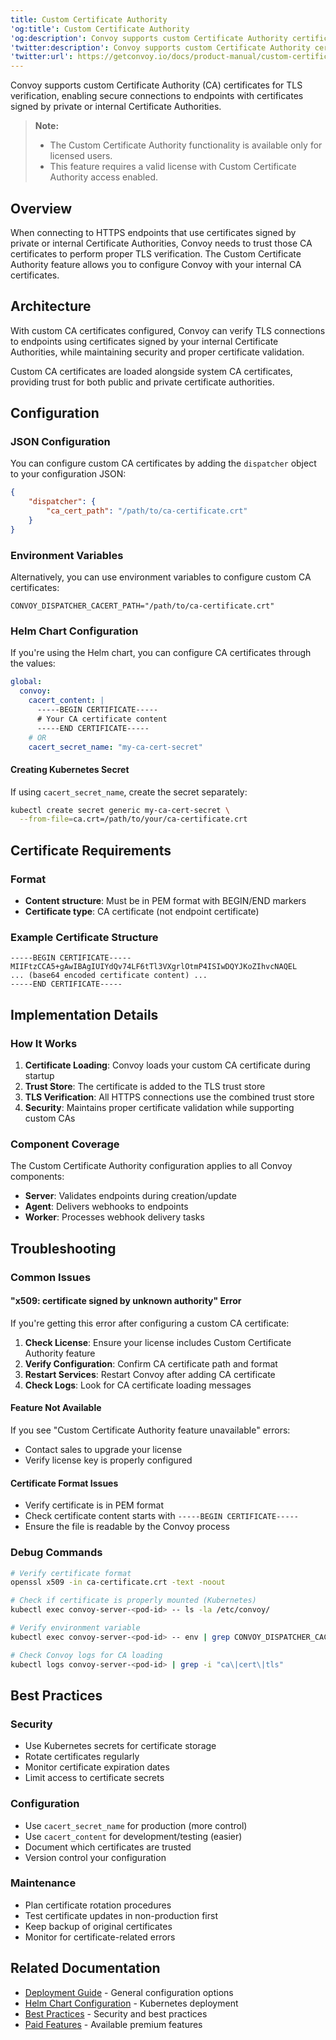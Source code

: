 ```yaml
---
title: Custom Certificate Authority
'og:title': Custom Certificate Authority
'og:description': Convoy supports custom Certificate Authority certificates for TLS verification of private/internal endpoints.
'twitter:description': Convoy supports custom Certificate Authority certificates for TLS verification of private/internal endpoints.
'twitter:url': https://getconvoy.io/docs/product-manual/custom-certificate-authority
---
```


Convoy supports custom Certificate Authority (CA) certificates for TLS verification, enabling secure connections to endpoints with certificates signed by private or internal Certificate Authorities.

> **Note:**
>
> -   The Custom Certificate Authority functionality is available only for licensed users.
> -   This feature requires a valid license with Custom Certificate Authority access enabled.

## Overview

When connecting to HTTPS endpoints that use certificates signed by private or internal Certificate Authorities, Convoy needs to trust those CA certificates to perform proper TLS verification. The Custom Certificate Authority feature allows you to configure Convoy with your internal CA certificates.

## Architecture

With custom CA certificates configured, Convoy can verify TLS connections to endpoints using certificates signed by your internal Certificate Authorities, while maintaining security and proper certificate validation.

<Tip>Custom CA certificates are loaded alongside system CA certificates, providing trust for both public and private certificate authorities.</Tip>

## Configuration

### JSON Configuration

You can configure custom CA certificates by adding the `dispatcher` object to your configuration JSON:

```json
{
    "dispatcher": {
        "ca_cert_path": "/path/to/ca-certificate.crt"
    }
}
```

### Environment Variables

Alternatively, you can use environment variables to configure custom CA certificates:

```shell
CONVOY_DISPATCHER_CACERT_PATH="/path/to/ca-certificate.crt"
```

### Helm Chart Configuration

If you're using the Helm chart, you can configure CA certificates through the values:

```yaml
global:
  convoy:
    cacert_content: |
      -----BEGIN CERTIFICATE-----
      # Your CA certificate content
      -----END CERTIFICATE-----
    # OR
    cacert_secret_name: "my-ca-cert-secret"
```

#### Creating Kubernetes Secret

If using `cacert_secret_name`, create the secret separately:

```bash
kubectl create secret generic my-ca-cert-secret \
  --from-file=ca.crt=/path/to/your/ca-certificate.crt
```

## Certificate Requirements

### Format
- **Content structure**: Must be in PEM format with BEGIN/END markers
- **Certificate type**: CA certificate (not endpoint certificate)

### Example Certificate Structure
```
-----BEGIN CERTIFICATE-----
MIIFtzCCA5+gAwIBAgIUIYdQv74LF6tTl3VXgrlOtmP4ISIwDQYJKoZIhvcNAQEL
... (base64 encoded certificate content) ...
-----END CERTIFICATE-----
```

## Implementation Details

### How It Works

1. **Certificate Loading**: Convoy loads your custom CA certificate during startup
2. **Trust Store**: The certificate is added to the TLS trust store
3. **TLS Verification**: All HTTPS connections use the combined trust store
4. **Security**: Maintains proper certificate validation while supporting custom CAs

### Component Coverage

The Custom Certificate Authority configuration applies to all Convoy components:
- **Server**: Validates endpoints during creation/update
- **Agent**: Delivers webhooks to endpoints
- **Worker**: Processes webhook delivery tasks

## Troubleshooting

### Common Issues

#### "x509: certificate signed by unknown authority" Error
If you're getting this error after configuring a custom CA certificate:

1. **Check License**: Ensure your license includes Custom Certificate Authority feature
2. **Verify Configuration**: Confirm CA certificate path and format
3. **Restart Services**: Restart Convoy after adding CA certificate
4. **Check Logs**: Look for CA certificate loading messages

#### Feature Not Available
If you see "Custom Certificate Authority feature unavailable" errors:
- Contact sales to upgrade your license
- Verify license key is properly configured

#### Certificate Format Issues
- Verify certificate is in PEM format
- Check certificate content starts with `-----BEGIN CERTIFICATE-----`
- Ensure the file is readable by the Convoy process

### Debug Commands

```bash
# Verify certificate format
openssl x509 -in ca-certificate.crt -text -noout

# Check if certificate is properly mounted (Kubernetes)
kubectl exec convoy-server-<pod-id> -- ls -la /etc/convoy/

# Verify environment variable
kubectl exec convoy-server-<pod-id> -- env | grep CONVOY_DISPATCHER_CACERT_PATH

# Check Convoy logs for CA loading
kubectl logs convoy-server-<pod-id> | grep -i "ca\|cert\|tls"
```

## Best Practices

### Security
- Use Kubernetes secrets for certificate storage
- Rotate certificates regularly
- Monitor certificate expiration dates
- Limit access to certificate secrets

### Configuration
- Use `cacert_secret_name` for production (more control)
- Use `cacert_content` for development/testing (easier)
- Document which certificates are trusted
- Version control your configuration

### Maintenance
- Plan certificate rotation procedures
- Test certificate updates in non-production first
- Keep backup of original certificates
- Monitor for certificate-related errors

## Related Documentation

- [Deployment Guide](/deployment/configuration) - General configuration options
- [Helm Chart Configuration](/deployment/install-convoy/kubernetes) - Kubernetes deployment
- [Best Practices](/guides/best-practices-for-generating-webhook-events) - Security and best practices
- [Paid Features](/business-and-enterprise/paid-features) - Available premium features
